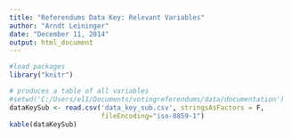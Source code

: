 ```yaml
---
title: "Referendums Data Key: Relevant Variables"
author: "Arndt Leininger"
date: "December 11, 2014"
output: html_document
---
```

```r
#load packages
library("knitr")
```


```r
# produces a table of all variables
#setwd('C:/Users/el1/Documents/votingreferendums/data/documentation')  # GESIS
dataKeySub <- read.csv('data_key_sub.csv', stringsAsFactors = F, 
                       fileEncoding="iso-8859-1")
kable(dataKeySub)
```